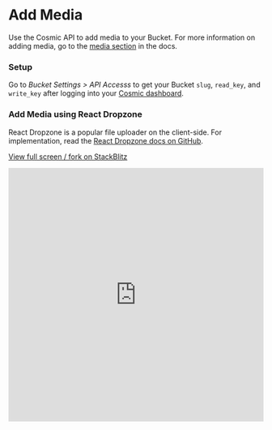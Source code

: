 # Add Media

Use the Cosmic API to add media to your Bucket. For more information on adding media, go to the [media section](/api-reference/media) in the docs.

### Setup

Go to <i>Bucket Settings > API Accesss</i> to get your Bucket `slug`, `read_key`, and `write_key` after logging into your [Cosmic dashboard](https://app.cosmicjs.com/login).

### Add Media using React Dropzone

React Dropzone is a popular file uploader on the client-side. For implementation, read the [React Dropzone docs on GitHub](https://github.com/react-dropzone/react-dropzone/).

[View full screen / fork on StackBlitz ](https://stackblitz.com/edit/react-dropzone-cosmic)

<iframe
  src="https://stackblitz.com/edit/react-dropzone-cosmic?embed=1&file=index.js"
  width="100%"
  height="500"
  frameBorder="0"
></iframe>
